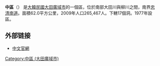 {{about|韓國大田的行政區|其他國家或地區的行政區劃|中區}}
{{Infobox settlement
| name                    = 中區
| native_name_lang        = 韓語
| translit_lang1          = [[韓語|韓語]] 
| settlement_type         = [[韓國行政區劃|自治區]]
| translit_lang1_type1    = [[諺文|諺文]]
| translit_lang1_info1    = 중구
| translit_lang1_type2    = [[朝鮮漢字|漢字]]
| translit_lang1_info2    = 中區
| translit_lang1_type3    = {{nowrap|[[文化观光部2000年式|文化观光部2000年式]]}}
| translit_lang1_info3    = Jung-gu
| translit_lang1_type4    = {{nowrap|[[馬科恩-賴肖爾表記法|馬科恩-賴肖爾表記法]]}}
| translit_lang1_info4    = Chung-gu
| image_skyline           = Cultural Street at Daejeon.jpg
| image_caption           = 銀杏洞文化街
| image_flag              = Flag of Junggu, Daejeon.svg
| image_map               = Jung-gu_DAEJEON.PNG
| map_caption             = 中區在大田廣域市的位置
| subdivision_type        = 國家
| subdivision_name        = {{ROK}}
| subdivision_type1       = [[朝鮮地區|地區]]
| subdivision_name1       = [[湖西地方|湖西地方]]
| subdivision_type2       = 省級行政區
| subdivision_name2       = [[大邱廣域市|大邱廣域市]]
| parts_type              = 行政區劃
| parts                   = 17[[行政洞|行政洞]]、26[[法定洞|法定洞]]
| area_total_km2          = 62.13
| population_total        = 230,341
| population_density_km2  = auto
| population_as_of        = 2021年
| governing_body          = 中區廳
| leader_title            = 區廳長
| leader_name			  = {{link-ko|朴龍甲|박용갑}}
| leader_party            = {{MPK}}
| leader_title1           = 國會議員
| leader_name1			  = [[黃雲夏|黃雲夏]] （{{MPK}}）
}}
'''中區'''（{{kor|諺=중구|漢=中區|羅=Jung gu|f=y}}） 是[[大韓民國|大韓民國]][[大田廣域市|大田廣域市]]的一個區，位於南部大田川與柳川之間，南界[[忠清南道|忠清南道]]。面積62.0平方公里，2009年人口265,467人。下轄17個洞。1977年設區。

==外部链接==
* [http://www.djjunggu.go.kr/html/cn/ 中文官網]{{Wayback|url=http://www.djjunggu.go.kr/html/cn/ |date=20200507170010 }}

{{大田廣域市行政區劃}}

[[Category:中區_(大田廣域市)|Category:中區 (大田廣域市)]]